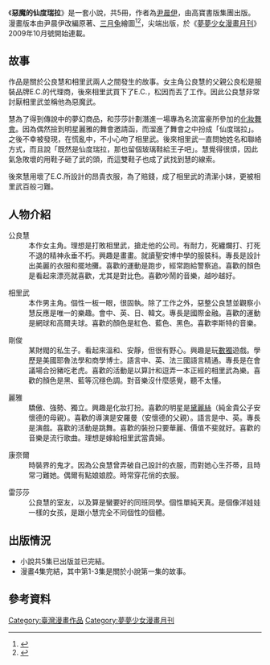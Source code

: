 《'''惡魔的仙度瑞拉'''》是一套小說，共5冊，作者為[[尹晨伊|尹晨伊]]，由高寶書版集團出版。漫畫版本由尹晨伊改編原著、[[三月兔|三月兔]]繪圖<ref>{{Cite news |url=http://www.cdnews.com.tw/cdnews_site/docDetail.jsp?coluid=121&docid=101248145 |title=台灣/國人漫畫家三月兔老師 《惡魔的仙度瑞拉》簽名會熱烈展開！ |work=中央日報網<nowiki></nowiki>路報 |date=2010-08-03 |access-date=2013-07-15 |archive-url=https://web.archive.org/web/20160304093019/http://www.cdnews.com.tw/cdnews_site/docDetail.jsp?coluid=121&docid=101248145 |archive-date=2016-03-04 |dead-url=yes }}</ref><ref>{{Cite news |url=http://iservice.libertytimes.com.tw/liveNews/news.php?no=394132 |title=三月兔老師超夯　《惡魔的仙度瑞拉》簽名會大排長龍 |work=自由電子報即時新聞 |date=2010-08-03 }}{{dead link|date=2018年3月 |bot=InternetArchiveBot |fix-attempted=yes }}</ref>，尖端出版，於《[[夢夢少女漫畫月刊|夢夢少女漫畫月刊]]》2009年10月號開始連載。

==故事==
作品是關於公良慧和相里武兩人之間發生的故事。女主角公良慧的父親公良松是服裝品牌E.C.的代理商，後來相里武買下了E.C.，松因而丟了工作。因此公良慧非常討厭相里武並稱他為惡魔武。

慧為了得到傳說中的夢幻商品，和莎莎計劃潛進一場專為名流富豪所參加的[[化妝舞會|化妝舞會]]。因為偶然撿到明星麗雅的舞會邀請函，而溜進了舞會之中扮成「仙度瑞拉」。之後不幸被發現，在慌亂中，不小心吻了相里武。後來相里武一直問她姓名和聯絡方式，而且說「既然是仙度瑞拉，那也留個玻璃鞋給王子吧」。慧覺得很煩，因此氣急敗壞的用鞋子砸了武的頭，而這雙鞋子也成了武找到慧的線索。

後來慧用壞了E.C.所設計的昂貴衣服，為了賠錢，成了相里武的清潔小妹，更被相里武百般刁難。

==人物介紹==
;公良慧
:本作女主角。理想是打敗相里武，搶走他的公司。有耐力，死纏爛打、打死不退的精神永垂不朽。興趣是畫畫。就讀聖安博中學的服裝科。專長是設計出美麗的衣服和擺地攤。喜歡的運動是跑步，經常跑給警察追。喜歡的顏色是看起來漂亮就喜歡，尤其是對比色。喜歡吵鬧的音樂，越吵越好。

;相里武
:本作男主角。個性一板一眼，很固執。除了工作之外，惡整公良慧並觀察小慧反應是唯一的樂趣。會中、英、日、韓文。專長是國際金融。喜歡的運動是網球和高爾夫球。喜歡的顏色是紅色、藍色、黑色。喜歡李斯特的音樂。

;剛俊
:某財閥的私生子。看起來溫和、安靜，但很有野心。興趣是玩[[數獨|數獨]]遊戲。學歷是美國耶魯法學和商學博士。語言中、英、法三國語言精通。專長是在會議場合扮豬吃老虎。喜歡的活動是以算計和逗弄一本正經的相里武為樂。喜歡的顏色是黑、藍等沉穩色調。對音樂沒什麼感覺，聽不太懂。

;麗雅
:驕傲、強勢、獨立。興趣是化妝打扮。喜歡的明星是[[黛麗絲|黛麗絲]]（純金貴公子安懷德的母親）。喜歡的導演是安羅曼（安懷德的父親）。語言是中、英。專長是演戲。喜歡的活動是跳舞。喜歡的裝扮只要華麗、價值不斐就好。喜歡的音樂是流行歌曲。理想是嫁給相里武當貴婦。

;康奈爾
:時裝界的鬼才。因為公良慧曾弄破自己設計的衣服，而對她心生芥蒂，且時常刁難她。偶爾有點娘娘腔。時常穿花俏的衣服。

;雷莎莎
:公良慧的室友，以及算是蠻要好的同班同學。個性單純天真。是個像洋娃娃一樣的女孩，是跟小慧完全不同個性的個體。

==出版情況==
*小說共5集已出版並已完結。
*漫畫4集完結，其中第1-3集是關於小說第一集的故事。

==參考資料==
{{Reflist}}

[[Category:臺灣漫畫作品|Category:臺灣漫畫作品]]
[[Category:夢夢少女漫畫月刊|Category:夢夢少女漫畫月刊]]
